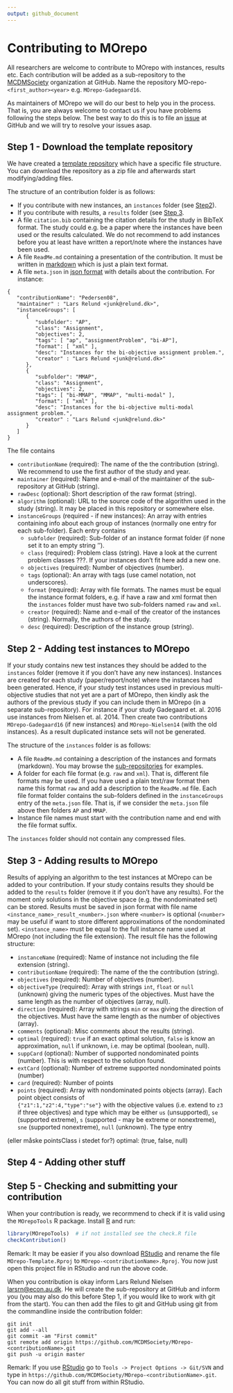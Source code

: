 ```yaml
---
output: github_document
---
```


# Contributing to MOrepo

All researchers are welcome to contribute to MOrepo with instances, results etc. Each contribution
will be added as a sub-repository to the [MCDMSociety](https://github.com/MCDMSociety) organization
at GitHub. Name the repository MO-repo-`<first_author><year>` e.g. `MOrepo-Gadegaard16`.

As maintainers of MOrepo we will do our best to help you in the process. That is, you are always
welcome to contact us if you have problems following the steps below. The best way to do this is to
file an [issue](https://github.com/MCDMSociety/MOrepo/issues) at GitHub and we will try to resolve
your issues asap.


## Step 1 - Download the template repository

We have created a [template repository](https://github.com/MCDMSociety/MOrepo-Template) which have a
specific file structure. You can download the repository as a zip file and afterwards start
modifying/adding files.

The structure of an contribution folder is as follows:

- If you contribute with new instances, an `instances` folder (see 
  [Step2](#step-2---adding-test-instances-to-morepo)).
- If you contribute with results, a `results` folder (see [Step 3](step-3---adding-results-to-morepo).
- A file `citation.bib` containing the citation details for the study in BibTeX format. The study
  could e.g. be a paper where the instances have been used or the results calculated. We do not 
  recommend to add instances before you at least have written a report/note where the instances have been used. 
- A file `ReadMe.md` containing a presentation of the contribution. It must be written in 
  [markdown](https://en.wikipedia.org/wiki/Markdown) which is just a plain text format.
- A file `meta.json` in [json format](https://en.wikipedia.org/wiki/JSON) with details about the 
  contribution. For instance: 

```
{
   "contributionName": "Pedersen08",
   "maintainer" : "Lars Relund <junk@relund.dk>",
   "instanceGroups": [
      {
         "subfolder": "AP",
         "class": "Assignment",
         "objectives": 2,
         "tags": [ "ap", "assignmentProblem", "bi-AP"],
         "format": [ "xml" ],
         "desc": "Instances for the bi-objective assignment problem.",
         "creator" : "Lars Relund <junk@relund.dk>"
      },
      {
         "subfolder": "MMAP",
         "class": "Assignment",
         "objectives": 2,
         "tags": [ "bi-MMAP", "MMAP", "multi-modal" ],
         "format": [ "xml" ],
         "desc": "Instances for the bi-objective multi-modal assignment problem.",
         "creator" : "Lars Relund <junk@relund.dk>"
      }
   ]
}
```

The file contains 

   - `contributionName` (required): The name of the the contribution (string). We recommend to use the first author of the study and year.
   - `maintainer` (required): Name and e-mail of the maintainer of the sub-repository at GitHub (string).
   - `rawDesc` (optional): Short description of the raw format (string).
   - `algorithm` (optional): URL to the source code of the algorithm used in the study (string). It may be placed in this repository or somewhere else. 
   - `instanceGroups` (required - if new instances): An array with entries containing info about each group of instances (normally one entry for each sub-folder). Each entry contains
      * `subfolder` (required): Sub-folder of an instance format folder (if none set it to an empty string '').
      * `class` (required): Problem class (string). Have a look at the current problem classes ???. If your instances don't fit here add a new one. 
      * `objectives` (required): Number of objectives (number). 
      * `tags` (optional): An array with tags (use camel notation, not underscores).
      * `format` (required): Array with file formats. The names must be equal the instance format folders, e.g. if have a raw and xml format then the `instances` folder must have two sub-folders named `raw` and `xml`.
      * `creator` (required): Name and e-mail of the creator of the instances (string). Normally, the authors of the study.
      * `desc` (required): Description of the instance group (string).




## Step 2 - Adding test instances to MOrepo

If your study contains new test instances they should be added to the `instances` folder (remove it if you don't have any new instances). Instances are created for each study (paper/report/note) where the instances had been generated. Hence, if your study test instances used in previous multi-objective studies that not yet are a part of MOrepo, then kindly ask the authors of the previous study if you can include them in MOrepo (in a separate sub-repository). For instance if your study Gadegaard et. al. 2016 use instances from Nielsen et. al. 2014. Then create two contributions `MOrepo-Gadegaard16` (if new instances) and `MOrepo-Nielsen14` (with the old instances). As a result duplicated instance sets will not be generated.

The structure of the `instances` folder is as follows:

- A file `ReadMe.md` containing a description of the instances and formats (markdown). You may 
  browse the [sub-repositories](https://github.com/MCDMSociety) for examples. 
- A folder for each file format (e.g. `raw` and `xml`). That is, different file formats may be used. 
  If you have used a plain text/raw format then name this format `raw` and add a description to the 
  `ReadMe.md` file. Each file format folder contains the sub-folders defined in the `instanceGroups` 
  entry of the `meta.json` file. That is, if we consider the `meta.json` file above then folders 
  `AP` and `MMAP`.
- Instance file names must start with the contribution name and end with the file format suffix. 

The `instances` folder should not contain any compressed files.




## Step 3 - Adding results to MOrepo

Results of applying an algorithm to the test instances at MOrepo can be added to your contribution. 
If your study contains results they should be added to the `results` folder (remove it if you don't
have any results). For the moment only solutions in the objective space (e.g. the nondominated set)
can be stored. Results must be saved in json format with file name
`<instance_name>_result_<number>.json` where `<number>` is optional (`<number>` may be useful if
want to store different approximations of the nondominated set). `<instance_name>` must be equal to
the full instance name used at MOrepo (not including the file extension). The result file has the
following structure:

- `instanceName` (required): Name of instance not including the file extension (string).
- `contributionName` (required): The name of the the contribution (string).
- `objectives` (required): Number of objectives (number). 
- `objectiveType` (required): Array with strings `int`, `float` or `null` (unknown) giving the 
   numeric types of the objectives. Must have the same length as the number of objectives (array, null).
- `direction` (required): Array with strings `min` or `max` giving the direction of the objectives. 
   Must have the same length as the number of objectives (array).
- `comments` (optional): Misc comments about the results (string).
- `optimal` (required): `true` if an exact optimal solution, `false` is know an approximation, `null` 
   if unknown, i.e. may be optimal (boolean, null).
- `suppCard` (optional): Number of supported nondominated points (number). This is with respect to 
   the solution found. 
- `extCard` (optional): Number of extreme supported nondominated points (number)
- `card` (required): Number of points
- `points` (required): Array with nondominated points objects (array). Each point object consists of  
   `{"z1":1,"z2":4,"type":"se"}` with the objective values (i.e. extend to `z3` if three objectives)
   and type which may be either `us` (unsupported), `se` (supported extreme), `s` (supported - may 
   be extreme or nonextreme), `sne` (supported nonextreme), `null` (unknown). The type entry 

   
 (eller måske pointsClass i stedet for?)
optimal: (true, false, null)




## Step 4 - Adding other stuff


## Step 5 - Checking and submitting your contribution

When your contribution is ready, we recormmend to check if it is valid using the `MOrepoTools` R
package. Install [R](https://cran.r-project.org/index.html) and run:

```r
library(MOrepoTools)  # if not installed see the check.R file
checkContribution()
```

Remark: It may be easier if you also download [RStudio](https://www.rstudio.com/products/rstudio/)
and rename the file `MOrepo-Template.Rproj` to `MOrepo-<contributionName>.Rproj`. You now just open
this project file in RStudio and run the above code.

When you contribution is okay inform Lars Relund Nielsen <larsrn@econ.au.dk>. He will create the
sub-repository at GitHub and inform you (you may also do this before Step 1, if you would like to
work with git from the start). You can then add the files to git and GitHub using git from the
commandline inside the contribution folder:

```
git init
git add --all
git commit -am "First commit"
git remote add origin https://github.com/MCDMSociety/MOrepo-<contributionName>.git
git push -u origin master
```

Remark: If you use [RStudio](https://www.rstudio.com/products/rstudio/) go to `Tools -> Project
Options -> Git/SVN` and type in `https://github.com/MCDMSociety/MOrepo-<contributionName>.git`. You
can now do all git stuff from within RStudio.










